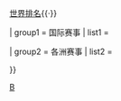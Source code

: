 <noinclude>{{pp-vandalism|expiry=2029-09-15T12:02:09+00:00|small=yes}}</noinclude>{{Navbox
| name       = 國際棒球
| state      = autocollapse
| title      = 国际[[棒球]]
| image      = [[File:IBAF Members.png|300px]]
| listclass  = hlist

| above      = [[世界棒壘球聯盟]]{{·}}[[世界棒壘球聯盟棒球世界排名|世界排名]]{{·}}{{Link-en|各国棒球国家队列表|List of national baseball teams|各国国家队}}

| group1     = 国际赛事
| list1      = {{Navbox subgroup
  | group1      = 主要赛事
  | list1       = 
* [[夏季奥林匹克运动会棒球比赛|夏季奥运会]]
* [[世界棒球經典賽|世界经典赛]]
* [[世界棒球12強賽|十二强赛]]
* [[U-23世界盃棒球賽|U23世界杯]]
* [[U-18世界盃棒球賽|U18世界杯]]
* [[U-15世界盃棒球賽|U15世界杯]]
* [[U-12世界盃棒球賽|U12世界杯]]
* [[世界盃女子棒球賽|女子棒球世界杯]]
  | group2      = 次要赛事
  | list2       = 
* {{Link-en|大福克斯国际邀请赛|Grand Forks International|大福克斯国际赛}}
* [[哈連盃國際棒球邀請賽|哈连杯]]
* [[夏季世界大學運動會棒球比賽|夏季世大运]]
* {{Link-en|世界棒球挑战赛|World Baseball Challenge|世界挑战赛}}
* [[港口盃國際棒球邀請賽|国际港口杯]]
* [[世界大學棒球錦標賽|世界大学锦标赛]]
  | group3      = 停办赛事
  | list3       = 
* [[世界運動會棒球比賽|世界运动会]]
* [[世界盃棒球賽|世界杯]]
* [[洲際盃棒球賽|洲际杯]]
* {{Link-en|女子棒球世界大赛|Women's Baseball World Series}}
  }}

| group2     = 各洲赛事
| list2      = {{Navbox subgroup
  | group1      = [[亞洲棒球總會|亚洲]]
  | group1style = border-right: #F06083 1.0em solid;
  | list1       = 
* [[亞洲棒球錦標賽|亚锦赛]]
* [[亞洲運動會棒球比賽|亚运会]]
* [[亞洲職棒大賽]]
* [[亞洲青棒錦標賽]] (U18)
* [[亞洲青少棒錦標賽]] (U15)
* [[亞洲少棒錦標賽]] (U12)
* [[東南亞運動會棒球比賽|东南亚运动会]]
* [[亞洲盃棒球賽|亚洲杯]]
** {{Link-en|亚洲杯女子棒球赛|Women's Baseball Asian Cup|女子}}
* {{Link-en|南亚区域合作联盟棒球锦标赛|SAARC Baseball Championship|南亚锦标赛}}
  | group2      = [[泛美棒球聯盟|美洲]]
  | group2style = border-right: #EDA93C 1.0em solid;
  | list2       = 
* [[泛美運動會棒球比賽|泛美运动会]]
* {{Link-en|玻利瓦尔运动会棒球赛|Baseball at the Bolivarian Games|玻利瓦尔运动会}}
* {{Link-en|加勒比海大赛|Caribbean Series}}
* {{Link-en|中美洲运动会棒球赛|Baseball at the Central American Games|中美洲运动会}}
* {{Link-en|中美洲与加勒比海地区运动会棒球赛|Baseball at the Central American and Caribbean Games|中美洲与加勒比海地区运动会}}
* {{Link-en|南美洲棒球锦标赛|South American Baseball Championship|南美锦标赛}}
* U23锦标赛
* U18青年锦标赛
* U15青少年锦标赛
* U12少年锦标赛
  | group3      = [[歐洲棒球聯盟|欧洲]]
  | group3style = border-right: #6085EF 1.0em solid;
  | list3       = 
* [[歐洲棒球錦標賽|欧锦赛]]
** {{Link-en|欧洲女子棒球锦标赛|European Baseball Championship Women|女子}}
* {{Link-en|超级6棒垒球锦标赛|Super 6 Baseball and Softball|超级6}}
* [[歐洲盃 (棒球)|欧洲杯]]
* {{Link-en|欧洲冠军杯四强赛|European Champion Cup Final Four|四强赛}}
* {{Link-en|欧洲U23棒球锦标赛|European Under-23 Baseball Championship|U23锦标赛}}
* {{Link-en|欧洲U21棒球锦标赛|European Under-21 Baseball Championship|U21锦标赛}}
* {{Link-en|欧洲棒球青年锦标赛|European Junior Baseball Championship|U18青年锦标赛}}
* {{Link-en|欧洲棒球青少年锦标赛|European Youth Baseball Championship|U15青少年锦标赛}}
* {{Link-en|欧洲棒球少年锦标赛|European Juveniles Baseball Championship|U12少年锦标赛}}
  | group4      = [[非洲棒球壘球協會|非洲]]
  | group4style = border-right: #61DE76 1.0em solid;
  | list4       = 
* {{Link-en|非洲杯棒球锦标赛|Africa Cup Baseball Championship|非洲杯}}
* {{Link-en|非洲运动会棒球赛|Baseball at the African Games|非运会}}
  | group5      = {{Link-en|大洋洲棒球联盟|Baseball Confederation of Oceania|大洋洲}}
  | group5style = border-right: #F4F223 1.0em solid;
  | list5       = 
* {{Link-en|大洋洲棒球锦标赛|Oceania Baseball Championship|大锦赛}}
* {{Link-en|太平洋运动会棒球赛|Baseball at the Pacific Games|太运会}}
* U18青年锦标赛
* U15青少年锦标赛
* U12少年锦标赛
  }}

}}<noinclude>[[Category:棒球導航模板| ]]
[[Category:國際性體育導航模板|B]]</noinclude>